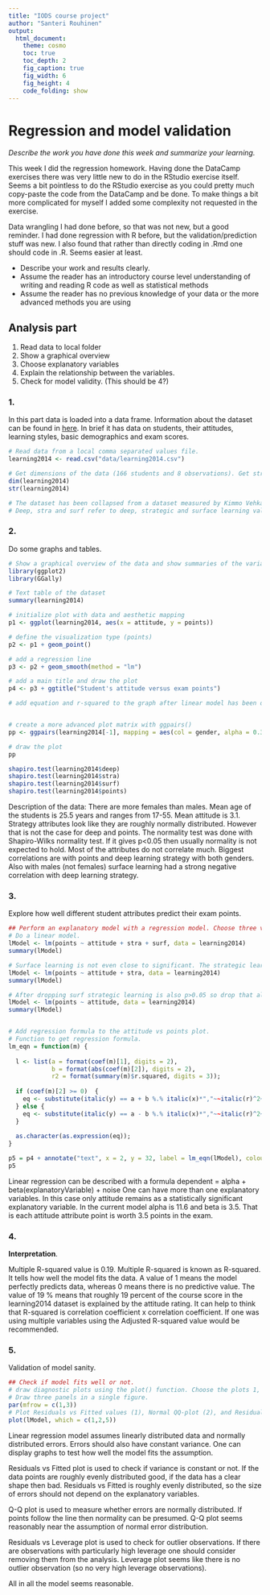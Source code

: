 ```yaml
---
title: "IODS course project"
author: "Santeri Rouhinen"
output:
  html_document:
    theme: cosmo
    toc: true
    toc_depth: 2
    fig_caption: true
    fig_width: 6
    fig_height: 4
    code_folding: show
---
```



# Regression and model validation

*Describe the work you have done this week and summarize your learning.*

This week I did the regression homework. Having done the DataCamp exercises there was very little new to do in the RStudio exercise itself. Seems a bit pointless to do the RStudio exercise as you could pretty much copy-paste the code from the DataCamp and be done. To make things a bit more complicated for myself I added some complexity not requested in the exercise.

Data wrangling I had done before, so that was not new, but a good reminder. I had done regression with R before, but the validation/prediction stuff was new. I also found that rather than directly coding in .Rmd one should code in .R. Seems easier at least.



- Describe your work and results clearly. 
- Assume the reader has an introductory course level understanding of writing and reading R code as well as statistical methods
- Assume the reader has no previous knowledge of your data or the more advanced methods you are using  


## Analysis part
1. Read data to local folder
2. Show a graphical overview
3. Choose explanatory variables
4. Explain the relationship between the variables.
5. Check for model validity. (This should be 4?)

### 1.

In this part data is loaded into a data frame. Information about the dataset can be found in [here](http://www.helsinki.fi/~kvehkala/JYTmooc/JYTOPKYS3-meta.txt). In brief it has data on students, their attitudes, learning styles, basic demographics and exam scores.

```r
# Read data from a local comma separated values file. 
learning2014 <- read.csv("data/learning2014.csv")

# Get dimensions of the data (166 students and 8 observations). Get structure.
dim(learning2014)
str(learning2014)

# The dataset has been collapsed from a dataset measured by Kimmo Vehkalahti. 
# Deep, stra and surf refer to deep, strategic and surface learning values normalized to 1-5.

```

### 2. 
Do some graphs and tables.
```r

# Show a graphical overview of the data and show summaries of the variables in the data. X is the numeric order of the students.
library(ggplot2)
library(GGally)
```

```r
# Text table of the dataset
summary(learning2014)

# initialize plot with data and aesthetic mapping
p1 <- ggplot(learning2014, aes(x = attitude, y = points))

# define the visualization type (points)
p2 <- p1 + geom_point()

# add a regression line
p3 <- p2 + geom_smooth(method = "lm")

# add a main title and draw the plot
p4 <- p3 + ggtitle("Student's attitude versus exam points")

# add equation and r-squared to the graph after linear model has been done.


# create a more advanced plot matrix with ggpairs()
pp <- ggpairs(learning2014[-1], mapping = aes(col = gender, alpha = 0.3), lower = list(combo = wrap("facethist", bins = 20)))

# draw the plot
pp

shapiro.test(learning2014$deep)
shapiro.test(learning2014$stra)
shapiro.test(learning2014$surf)
shapiro.test(learning2014$points)

```
Description of the data: There are more females than males. Mean age of the students is 25.5 years and ranges from 17-55.
Mean attitude is 3.1. Strategy attributes look like they are roughly normally distributed. However that is not the case for deep and points.
The normality test was done with Shapiro-Wilks normality test. If it gives p<0.05 then usually normality is not expected to hold.
Most of the attributes do not correlate much. Biggest correlations are with points and deep learning strategy with both genders.
Also with males (not females) surface learning had a strong negative correlation with deep learning strategy.

### 3. 
Explore how well different student attributes predict their exam points.
```r
## Perform an explanatory model with a regression model. Choose three variables. Drop non-significant ones and redo.
# Do a linear model.
lModel <- lm(points ~ attitude + stra + surf, data = learning2014)
summary(lModel)

# Surface learning is not even close to significant. The strategic learning is marginally significant. So drop surf.
lModel <- lm(points ~ attitude + stra, data = learning2014)
summary(lModel)

# After dropping surf strategic learning is also p>0.05 so drop that also. Only attitude remains.
lModel <- lm(points ~ attitude, data = learning2014)
summary(lModel)


# Add regression formula to the attitude vs points plot.
# Function to get regression formula.
lm_eqn = function(m) {
  
  l <- list(a = format(coef(m)[1], digits = 2),
            b = format(abs(coef(m)[2]), digits = 2),
            r2 = format(summary(m)$r.squared, digits = 3));
  
  if (coef(m)[2] >= 0)  {
    eq <- substitute(italic(y) == a + b %.% italic(x)*","~~italic(r)^2~"="~r2,l)
  } else {
    eq <- substitute(italic(y) == a - b %.% italic(x)*","~~italic(r)^2~"="~r2,l)    
  }
  
  as.character(as.expression(eq));                 
}

p5 = p4 + annotate("text", x = 2, y = 32, label = lm_eqn(lModel), colour="black", size = 5, parse=TRUE)
p5

```

Linear regression can be described with a formula dependent = alpha + beta(explanatoryVariable) + noise
One can have more than one explanatory variables. In this case only attitude remains as a statistically significant explanatory variable. In the current model alpha is 11.6 and beta is 3.5. That is each attitude attribute point is worth 3.5 points in the exam.

### 4.
**Interpretation**.

Multiple R-squared value is 0.19. Multiple R-squared is known as R-squared. It tells how well the model fits the data. A value of 1 means the model perfectly predicts data, whereas 0 means there is no predictive value. The value of 19 % means that roughly 19 percent of the course score in the learning2014 dataset is explained by the attitude rating. It can help to think that R-squared is correlation coefficient x correlation coefficient. If one was using multiple variables using the Adjusted R-squared value would be recommended.

### 5.
Validation of model sanity.
```r

## Check if model fits well or not. 
# draw diagnostic plots using the plot() function. Choose the plots 1, 2 and 5.
# Draw three panels in a single figure.
par(mfrow = c(1,3))
# Plot Residuals vs Fitted values (1), Normal QQ-plot (2), and Residuals vs Leverage (5).
plot(lModel, which = c(1,2,5))

```

Linear regression model assumes linearly distributed data and normally distributed errors. Errors should also have constant variance. One can display graphs to test how well the model fits the assumption. 

Residuals vs Fitted plot is used to check if variance is constant or not. If the data points are roughly evenly distributed good, if the data has a clear shape then bad. Residuals vs Fitted is roughly evenly distributed, so the size of errors should not depend on the explanatory variables.

Q-Q plot is used to measure whether errors are normally distributed. If points follow the line then normality can be presumed. Q-Q plot seems reasonably near the assumption of normal error distribution.

Residuals vs Leverage plot is used to check for outlier observations. If there are observations with particularly high leverage one should consider removing them from the analysis. Leverage plot seems like there is no outlier observation (so no very high leverage observations).


All in all the model seems reasonable.
